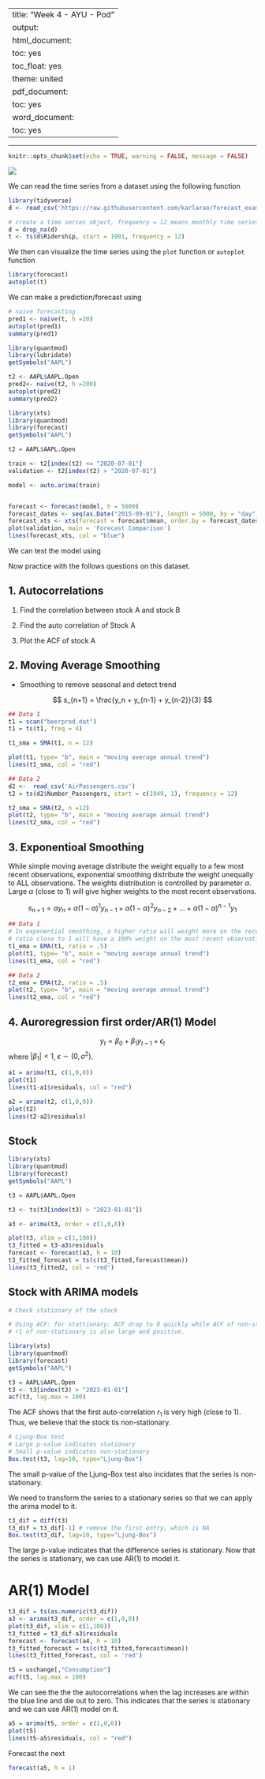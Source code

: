 
---
title: "Week 4 - AYU - Pod"
output:
  html_document:
    toc: yes
    toc_float: yes
    theme: united
  pdf_document:
    toc: yes
  word_document:
    toc: yes
---

---

```r
knitr::opts_chunk$set(echo = TRUE, warning = FALSE, message = FALSE)
```

![](13.png)

We can read the time series from a dataset using the following function

```r
library(tidyverse)
d <- read_csv('https://raw.githubusercontent.com/karlarao/forecast_examples/master/Amtrak%20data.csv')

# create a time series object, frequency = 12 means monthly time series
d = drop_na(d)
t <- ts(d$Ridership, start = 1991, frequency = 12)
```


We then can visualize the time series using the `plot` function or `autoplot` function

```r
library(forecast)
autoplot(t)
```

We can make a prediction/forecast using 

```r
# naive forecasting
pred1 <- naive(t, h =20)
autoplot(pred1)
summary(pred1)
```

```r
library(quantmod)
library(lubridate)
getSymbols("AAPL")

t2 <- AAPL$AAPL.Open
pred2<- naive(t2, h =200)
autoplot(pred2)
summary(pred2)
```

```r
library(xts)
library(quantmod)
library(forecast)
getSymbols("AAPL")

t2 = AAPL$AAPL.Open

train <- t2[index(t2) <= "2020-07-01"] 
validation <- t2[index(t2) > "2020-07-01"]

model <- auto.arima(train)


forecast <- forecast(model, h = 5000) 
forecast_dates <- seq(as.Date("2015-09-01"), length = 5000, by = "day")
forecast_xts <- xts(forecast = forecast$mean, order.by = forecast_dates)
plot(validation, main = 'Forecast Comparison')
lines(forecast_xts, col = "blue")
```


We can test the model using

Now practice with the follows questions on this dataset. 

## 1. Autocorrelations

1. Find the correlation between stock A and stock B

2. Find the auto correlation of Stock A

3. Plot the ACF of stock A


## 2. Moving Average Smoothing 

- Smoothing to remove seasonal and detect trend

$$
s_{n+1} = \frac{y_n + y_{n-1} + y_{n-2}}{3}
$$

```r
## Data 1
t1 = scan("beerprod.dat")
t1 = ts(t1, freq = 4)

t1_sma = SMA(t1, n = 12)

plot(t1, type= "b", main = "moving average annual trend")
lines(t1_sma, col = "red")

## Data 2
d2 <-  read_csv('AirPassengers.csv')
t2 = ts(d2$Number_Passengers, start = c(1949, 1), frequency = 12)

t2_sma = SMA(t2, n =12)
plot(t2, type= "b", main = "moving average annual trend")
lines(t2_sma, col = "red")

```

## 3. Exponentioal Smoothing

While simple moving average distribute the weight equally to a few most recent observations, exponential smoothing distribute the weight unequally to ALL observations.  The weights distribution is controlled by parameter $\alpha$. Large $\alpha$ (close to 1) will give higher weights to the most recent observations. 

$$
s_{n+1} = \alpha y_n + \alpha(1-\alpha)^1y_{n-1} + \alpha(1-\alpha)^2y_{n-2} + ... + \alpha(1-\alpha)^{n-1}y_{1}
$$


```r
## Data 1
# In exponential smoothing, a higher ratio will weight more on the recent observation, 
# ratio close to 1 will have a 100% weight on the most recent observation
t1_ema = EMA(t1, ratio = .5)
plot(t1, type= "b", main = "moving average annual trend")
lines(t1_ema, col = "red")

## Data 2
t2_ema = EMA(t2, ratio = .5)
plot(t2, type= "b", main = "moving average annual trend")
lines(t2_ema, col = "red")
```


## 4. Auroregression first order/AR(1) Model

$$
y_t = \beta_0 +\beta_1 y_{t-1} +\epsilon_t
$$
where $|\beta_1| < 1$, $\epsilon \sim (0, \sigma^2)$. 

```r
a1 = arima(t1, c(1,0,0))
plot(t1)
lines(t1-a1$residuals, col = "red")
```
```r
a2 = arima(t2, c(1,0,0))
plot(t2)
lines(t2-a2$residuals)
```


## Stock

```r
library(xts)
library(quantmod)
library(forecast)
getSymbols("AAPL")

t3 = AAPL$AAPL.Open

t3 <- ts(t3[index(t3) > "2023-01-01"])

a3 <- arima(t3, order = c(1,0,0))

plot(t3, xlim = c(1,100))
t3_fitted = t3-a3$residuals
forecast <- forecast(a3, h = 10) 
t3_fitted_forecast = ts(c(t3_fitted,forecast$mean))
lines(t3_fitted2, col = 'red')
```

## Stock with ARIMA models

```r
# Check stationary of the stock

# Using ACF: for stattionary: ACF drop to 0 quickly while ACF of non-stattionary drop to 0 slowly.
# r1 of non-stationary is also large and positive. 

library(xts)
library(quantmod)
library(forecast)
getSymbols("AAPL")

t3 = AAPL$AAPL.Open
t3 <- t3[index(t3) > "2023-01-01"]
acf(t3, lag.max = 100)
```
The ACF shows that the first auto-correlation $r_1$ is very high (close to 1). Thus, we believe that the stock tis non-stationary. 

```r
# Ljung-Box test
# Large p-value indicates stationary
# Small p-value indicates non-stationary
Box.test(t3, lag=10, type="Ljung-Box")
```

The small p-value of the Ljung-Box test also incidates that the series is non-stationary. 

We need to transform the series to a stationary series so that we can apply the arima model to it. 

```r
t3_dif = diff(t3)
t3_dif = t3_dif[-1] # remove the first entry, which is NA
Box.test(t3_dif, lag=10, type="Ljung-Box")
```
The large p-value indicates that the difference series is stationary. Now that the series is stationary, we can use AR(1) to model it. 

# AR(1) Model

```r
t3_dif = ts(as.numeric(t3_dif))
a3 <- arima(t3_dif, order = c(1,0,0))
plot(t3_dif, xlim = c(1,100))
t3_fitted = t3_dif-a3$residuals
forecast <- forecast(a4, h = 10) 
t3_fitted_forecast = ts(c(t3_fitted,forecast$mean))
lines(t3_fitted_forecast, col = 'red')
```

```r
t5 = uschange[,"Consumption"]
acf(t5, lag.max = 100)
```

We can see the the the autocorrelations when the lag increases are within the blue line and die out to zero. This indicates that the series is stationary and we can use AR(1) model on it.  

```r
a5 = arima(t5, order = c(1,0,0))
plot(t5)
lines(t5-a5$residuals, col = "red")
```
Forecast the next 

```r
forecast(a5, h = 1)
```

